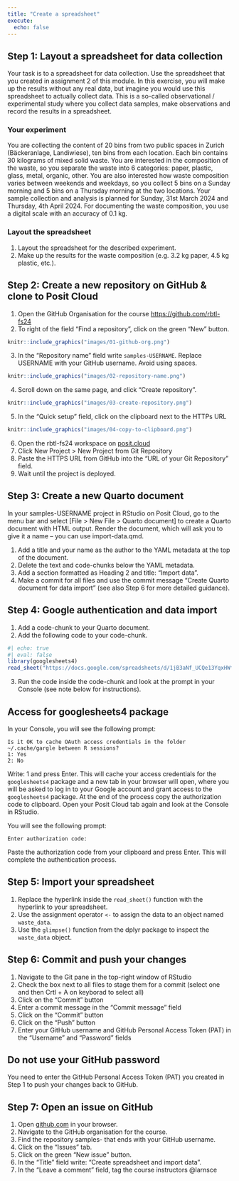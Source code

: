 ```yaml
---
title: "Create a spreadsheet"
execute:
  echo: false
---
```


## Step 1: Layout a spreadsheet for data collection

Your task is to a spreadsheet for data collection. Use the spreadsheet that you created in assignment 2 of this module. In this exercise, you will make up the results without any real data, but imagine you would use this spreadsheet to actually collect data. This is a so-called observational / experimental study where you collect data samples, make observations and record the results in a spreadsheet.

### Your experiment

You are collecting the content of 20 bins from two public spaces in Zurich (Bäckeranlage, Landiwiese), ten bins from each location. Each bin contains 30 kilograms of mixed solid waste. You are interested in the composition of the waste, so you separate the waste into 6 categories: paper, plastic, glass, metal, organic, other. You are also interested how waste composition varies between weekends and weekdays, so you collect 5 bins on a Sunday morning and 5 bins on a Thursday morning at the two locations. Your sample collection and analysis is planned for Sunday, 31st March 2024 and Thursday, 4th April 2024. For documenting the waste composition, you use a digital scale with an accuracy of 0.1 kg.

### Layout the spreadsheet

1. Layout the spreadsheet for the described experiment.
2. Make up the results for the waste composition (e.g. 3.2 kg paper, 4.5 kg plastic, etc.).

## Step 2: Create a new repository on GitHub & clone to Posit Cloud

1. Open the GitHub Organisation for the course <https://github.com/rbtl-fs24>
2. To right of the field ["Find a repository"]{.highlight-yellow}, click on the green ["New"]{.highlight-yellow} button.

```r
knitr::include_graphics("images/01-github-org.png")
```

3. In the ["Repository name"]{.highlight-yellow} field write `samples-USERNAME`. [Replace USERNAME with your GitHub username]{.highlight-yellow}. Avoid using spaces.

```r
knitr::include_graphics("images/02-repository-name.png")
```

4. Scroll down on the same page, and click ["Create repository"]{.highlight-yellow}.

```r
knitr::include_graphics("images/03-create-repository.png")
```

5. In the ["Quick setup"]{.highlight-yellow} field, click on the clipboard next to the HTTPs URL 

```r
knitr::include_graphics("images/04-copy-to-clipboard.png")
```

6. Open the rbtl-fs24 workspace on [posit.cloud](https://posit.cloud/spaces/484002/content/all?sort=name_asc)
7. Click New Project > New Project from Git Repository
8. Paste the HTTPS URL from GitHub into the ["URL of your Git Repository"]{.highlight-yellow} field.
9. Wait until the project is deployed.

## Step 3: Create a new Quarto document

In your samples-USERNAME project in RStudio on Posit Cloud, go to the menu bar and select [File > New File > Quarto document] to create a Quarto document with HTML output. Render the document, which will ask you to give it a name – you can use import-data.qmd.

1. Add a title and your name as the author to the YAML metadata at the top of the document.
2. Delete the text and code-chunks below the YAML metadata.
3. Add a section formatted as Heading 2 and title: "Import data".
4. Make a commit for all files and use the commit message "Create Quarto document for data import" (see also Step 6 for more detailed guidance).

## Step 4: Google authentication and data import

1. Add a code-chunk to your Quarto document.
2. Add the following code to your code-chunk.

```r
#| echo: true
#| eval: false
library(googlesheets4)
read_sheet("https://docs.google.com/spreadsheets/d/1jB3aNf_UCQe13YqxHWfFnEYQFTqcwRFmidttsGI3PYI/edit#gid=0")
```

3. Run the code inside the code-chunk and look at the prompt in your Console (see note below for instructions).

::: {.callout-note}
## Access for googlesheets4 package
In your Console, you will see the following prompt:

```
Is it OK to cache OAuth access credentials in the folder
~/.cache/gargle between R sessions?
1: Yes
2: No
```

Write: 1 and press Enter. This will cache your access credentials for the `googlesheets4` package and a new tab in your browser will open, where you will be asked to log in to your Google account and grant access to the `googlesheets4` package. At the end of the process [copy the authorization code to clipboard]{.highlight-yellow}. Open your Posit Cloud tab again and look at the Console in RStudio. 

You will see the following prompt:

```
Enter authorization code: 
```

Paste the authorization code from your clipboard and press Enter. This will complete the authentication process.

:::

## Step 5: Import your spreadsheet

1. Replace the hyperlink inside the `read_sheet()` function with the hyperlink to your spreadsheet.
2. Use the assignment operator `<-` to assign the data to an object named `waste_data`.
3. Use the `glimpse()` function from the dplyr package to inspect the `waste_data` object.

## Step 6: Commit and push your changes 

1. Navigate to the Git pane in the top-right window of RStudio
2. Check the box next to all files to stage them for a commit (select one and then Crtl + A on keyborad to select all)
3. Click on the "Commit" button
4. Enter a commit message in the "Commit message" field
5. Click on the "Commit" button
6. Click on the "Push" button
7. Enter your GitHub username and GitHub Personal Access Token (PAT) in the "Username" and "Password" fields

::: callout-important
## Do not use your GitHub password

You need to enter the GitHub Personal Access Token (PAT) you created in Step 1 to push your changes back to GitHub.
:::

## Step 7: Open an issue on GitHub

1. Open [github.com](https://github.com/) in your browser.
2. Navigate to the GitHub organisation for the course.
3. Find the repository samples- that ends with your GitHub username.
4. Click on the "Issues" tab.
5. Click on the green "New issue" button.
6. In the "Title" field write: "Create spreadsheet and import data".
7. In the "Leave a comment" field, tag the course instructors @larnsce
